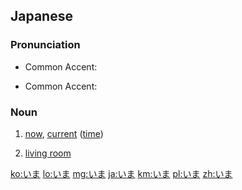 ==Japanese==

===Pronunciation===
* {{sense|今}} Common Accent: {{ja-accent-common|atamadaka|い|ま|ímà}}
* {{sense|居間}} Common Accent: {{ja-accent-common|odaka|い|ま|ìmá}}

===Noun===
{{ja-noun}}

# {{ja-def|今}} [[now]], [[current]] ([[time]])
# {{ja-def|居間}} [[living room]]

[[ko:いま]]
[[lo:いま]]
[[mg:いま]]
[[ja:いま]]
[[km:いま]]
[[pl:いま]]
[[zh:いま]]